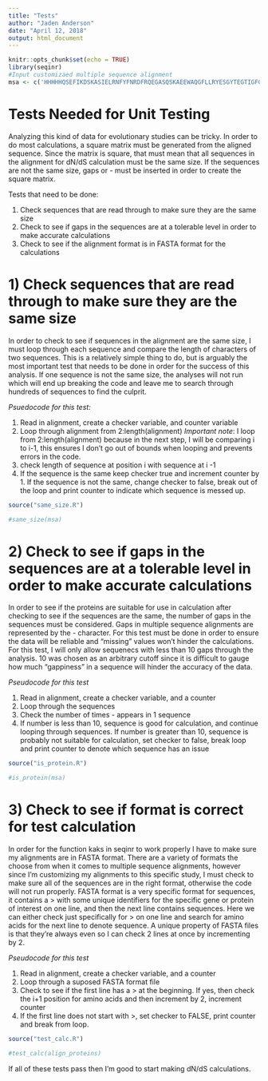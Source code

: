 ```yaml
---
title: "Tests"
author: "Jaden Anderson"
date: "April 12, 2018"
output: html_document
---
```


```r
knitr::opts_chunk$set(echo = TRUE)
library(seqinr)
#Input customizaed multiple sequence alignment
msa <- c('HHHHHQSEFIKDSKASIELRNFYFNRDFRQEGASQSKAEEWAQGFLLRYESGYTEGTIGFGVDAIGLLGVKLDSSPDRSGTGLLKRDRETGRAQDDYGEGITAKLRASKSTLKIGTLTPKLPVIMPNDSRLLPQTFQGGALNSMEIDGLTLDAGRLKKVNQRDSSDNEDMTITGGGKRQIVVRSGLTSDKFDFAGGSYKWTDNLSTSYHYGKLDNFYKQHYLGLVHTLPIADKQSLKSDIRWARSTDDGSSNVDNKALNAMFTYSLGYHAFGVGYQKMSGDTGFAYINGADPYLVNFIIGDFANKDEKSWQARYDYNFAGVGIPGLTFMTRYVKGDNIDLLTTSGEGKEWERDMDIAYVFQSGPLKNLGVKWRNATMRTNYTNDYDENRLIVSYTLPL-', 'AGFLEDSKASLETRNFYMNRDFRDGPGQSKREEWAQGFILNLQSGYTQGTVGFGLDAMGMLGVKLDSGRGRSGTGLLPKDSDGRAPDTYSKLGLTAKVKVSQSELKVGTLIPKLPSVQPNNGRIFPQIFEGALLTSKEIKDLGFTAGRLEKTKIRDSSDSEDLALNDKNGRFAGVSADHFDLGGLDYKLTDQLTASYHYSNLQDVYRQHFVGLLHSWPIGPGELTSDLRFARSTDSGSAKAGGIDNKSLNGMFTYSLGNHAFGAAWQRMNGDDAFPYLEGSNPYLVNFVQVNDFAGPKERSWQLRYDYDFVGLGIPGLTFMTRYVKGDNVELAGQSGEGREWERNTELQYVFQSGALKNLGIRWRNATFRSNFTRDIDENRLIVSYTLPIWGGHHHHHH', 'EFLADSSAHLDLRNFYQLRDYRQHDAPQSQAGNWSQGFVLRLQSGFTGGPLGFGLDATGLLGVKLDSGRGRSNDGTLPFGANSKEPVDDYSHLGLTAKLRYSQTQLQVGILMPQLPVAFRDDVRLLPQTFDGALLTSSEIEGLTLTAGQLWKSRTRESAGSDDMYIMGRDKAHASDEFNLAGATYAFTPRLSASYYYGQLKDIYRQHYLGLLHTLPLGEGLSLRSDLRYFDSGEDGAAISGPVDNRNLNAMLTLRAGAHAFGIGVQKMIGNDAFPVLNGYTTPYVANLMAYQTFTRPQEKSWQLRYDYDFAGLGLPGLNLMTRYVQGRDIDRGAGRADDSEWERNTDLSYVIQSGPLKSVALKWRNITYRSRYGADLDENRFIVNYTLKLWGGHHHHHH')
```

# Tests Needed for Unit Testing

Analyzing this kind of data for evolutionary studies can be tricky. In order to do most calculations, a square matrix must be generated from the aligned sequence. Since the matrix is square, that must mean that all sequences in the alignment for dN/dS calculation must be the same size. If the sequences are not the same size, gaps or - must be inserted in order to create the square matrix. 

Tests that need to be done:

1) Check sequences that are read through to make sure they are the same size
2) Check to see if gaps in the sequences are at a tolerable level in order to make accurate calculations
3) Check to see if the alignment format is in FASTA format for the calculations

# 1) Check sequences that are read through to make sure they are the same size

In order to check to see if sequences in the alignment are the same size, I must loop through each sequence and compare the length of characters of two sequences. This is a relatively simple thing to do, but is arguably the most important test that needs to be done in order for the success of this analysis. If one sequence is not the same size, the analyses will not run which will end up breaking the code and leave me to search through hundreds of sequences to find the culprit. 

_Psuedocode for this test:_

1) Read in alignment, create a checker variable, and counter variable
2) Loop through alignment from 2:length(alignment)
  _Important note_: I loop from 2:length(alignment) because in the next step, I will be comparing i to i-1, this ensures I don't go out of bounds when looping and prevents errors in the code. 
3) check length of sequence at position i with sequence at i -1
4) If the sequence is the same keep checker true and increment counter by 1. If the sequence is not the same, change checker to false, break out of the loop and print counter to indicate which sequence is messed up. 

```r
source("same_size.R")

#same_size(msa)

```

# 2) Check to see if gaps in the sequences are at a tolerable level in order to make accurate calculations
In order to see if the proteins are suitable for use in calculation after checking to see if the sequences are the same, the number of gaps in the sequences must be considered. Gaps in multiple sequence alignments are represented by the - character. For this test must be done in order to ensure the data will be reliable and "missing" values won't hinder the calculations. For this test, I will only allow sequenecs with less than 10 gaps through the analysis. 10 was chosen as an arbitrary cutoff since it is difficult to gauge how much "gappiness" in a sequence will hinder the accuracy of the data. 

_Pseudocode for this test_

1) Read in alignment, create a checker variable, and a counter
2) Loop through the sequences
3) Check the number of times - appears in 1 sequence
4) If number is less than 10, sequence is good for calculation, and continue looping through sequences. If number is greater than 10, sequence is probably not suitable for calculation, set checker to false, break loop and print counter to denote which sequence has an issue

```r
source("is_protein.R")

#is_protein(msa)
```

# 3) Check to see if format is correct for test calculation
In order for the function kaks in seqinr to work properly I have to make sure my alignments are in FASTA format. There are a variety of formats the choose from when it comes to multiple sequence alignments, however since I'm customizing my alignments to this specific study, I must check to make sure all of the sequences are in the right format, otherwise the code will not run properly. FASTA format is a very specific format for sequences, it contains a > with some unique identifiers for the specific gene or protein of interest on one line, and then the next line contains sequences. Here we can either check just specifically for > on one line and search for amino acids for the next line to denote sequence. A unique property of FASTA files is that they're always even so I can check 2 lines at once by incrementing by 2.

_Pseudocode for this test_

1) Read in alignment, create a checker variable, and a counter
2) Loop through a suposed FASTA format file
3) Check to see if the first line has a > at the beginning. If yes, then check the i+1 position for amino acids and then increment by 2, increment counter
4) If the first line does not start with >, set checker to FALSE, print counter and break from loop.

```r
source("test_calc.R")

#test_calc(align_proteins)
```

If all of these tests pass then I'm good to start making dN/dS calculations. 